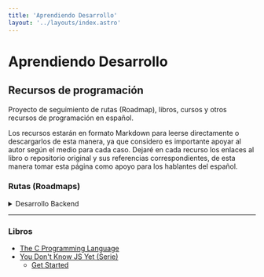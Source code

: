 ```yaml
---
title: 'Aprendiendo Desarrollo'
layout: '../layouts/index.astro'
---
```


# Aprendiendo Desarrollo

## Recursos de programación

Proyecto de seguimiento de rutas (Roadmap), libros, cursos y otros recursos de programación en español.

Los recursos estarán en formato Markdown para leerse directamente o descargarlos de esta manera, ya que considero es importante apoyar al autor según el medio para cada caso. Dejaré en cada recurso los enlaces al libro o repositorio original y sus referencias correspondientes, de esta manera tomar esta página como apoyo para los hablantes del español.

<Subtitles details=" Indica que los videos siguientes están en inglés y no cuenta con subtítulos nativos, por lo que será necesario abrir el video y activar los subtítulos generados de forma manual." />
<Recommend details=" Indica que los siguientes recursos son altamente recomendados." />

### Rutas (Roadmaps)

<details>
<summary>Desarrollo Backend</summary>

* [Descripción general](blog/Backend/backend)
* [Internet](blog/Backend/internet)
* [Aprende un lenguaje](blog/Backend/aprende-un-lenguaje)
* [Sistema de control de versiones](/blog/Backend/control-versiones)
* [Servicios de alojamiento de repos](/blog/Backend/servicio-alojamiento-repo)
* [Bases de datos relacionales](/blog/Backend/bd-relacionales)
* [APIs](/blog/Backend/apis)
* [Cache](/blog/Backend/cache)
* [Conocimientos de seguridad web](/blog/Backend/seguridad-web)

</details>

---
### Libros
- [The C Programming Language](blog/The_C_Programming_Language/libros/the-c-programming-language/inicio)
- [You Don't Know JS Yet (Serie)](blog/You_Dont_Know_JS_Yet/libros/you-dont-know-js-yet/readme)
    * [Get Started](blog/You_Dont_Know_JS_Yet/libros/you-dont-know-js-yet/get-started/readme)